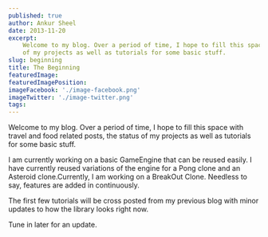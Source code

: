 ```yaml
---
published: true
author: Ankur Sheel
date: 2013-11-20
excerpt:
    Welcome to my blog. Over a period of time, I hope to fill this space with travel and food related posts, the status
    of my projects as well as tutorials for some basic stuff.
slug: beginning
title: The Beginning
featuredImage:
featuredImagePosition:
imageFacebook: './image-facebook.png'
imageTwitter: './image-twitter.png'
tags:
---
```


Welcome to my blog. Over a period of time, I hope to fill this space with travel and food related posts, the status of
my projects as well as tutorials for some basic stuff.

I am currently working on a basic GameEngine that can be reused easily. I have currently reused variations of the engine
for a Pong clone and an Asteroid clone.Currently, I am working on a BreakOut Clone. Needless to say, features are added
in continuously.

The first few tutorials will be cross posted from my previous blog with minor updates to how the library looks right
now.

Tune in later for an update.
